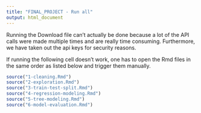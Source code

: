 ```yaml
---
title: "FINAL_PROJECT - Run all"
output: html_document
---
```



Running the Download file can't actually be done because a lot of the API calls were made multiple times and are really time consuming. Furthermore, we have taken out the api keys for security reasons.


If running the following cell doesn't work, one has to open the Rmd files in the same order as listed below and trigger them manually.
```r
source("1-cleaning.Rmd")
source("2-exploration.Rmd")
source("3-train-test-split.Rmd")
source("4-regression-modeling.Rmd")
source("5-tree-modeling.Rmd")
source("6-model-evaluation.Rmd")
```

